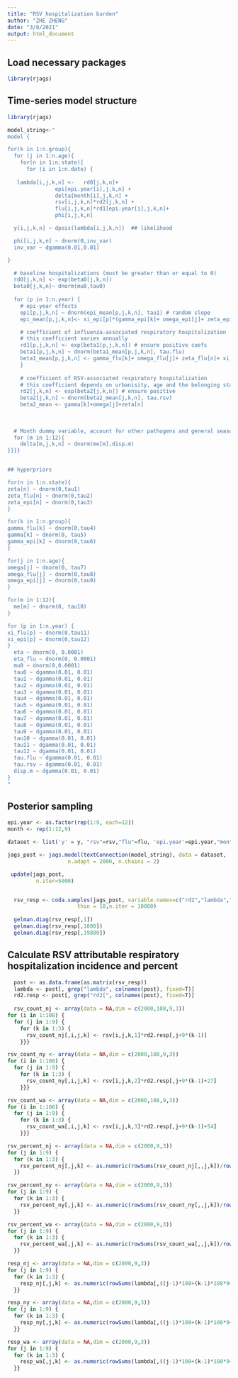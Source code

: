 ```yaml
---
title: "RSV hospitalization burden"
author: "ZHE ZHENG"
date: "3/8/2021"
output: html_document
---
```


## Load necessary packages

```r
library(rjags)
```

## Time-series model structure
```r
library(rjags)

model_string<-"
model {

for(k in 1:n.group){  
  for (j in 1:n.age){
    for(n in 1:n.state){
      for (i in 1:n.date) { 
    
   lambda[i,j,k,n] <-   rd0[j,k,n]+
               epi[epi.year[i],j,k,n] +
               delta[month[i],j,k,n] +
               rsv[i,j,k,n]*rd2[j,k,n] + 
               flu[i,j,k,n]*rd1[epi.year[i],j,k,n]+
               phi[i,j,k,n]

  y[i,j,k,n] ~ dpois(lambda[i,j,k,n])  ## likelihood 

  phi[i,j,k,n] ~ dnorm(0,inv_var)
  inv_var ~ dgamma(0.01,0.01)

}

  # baseline hospitalizations (must be greater than or equal to 0)
  rd0[j,k,n] <- exp(beta0[j,k,n])
  beta0[j,k,n]~ dnorm(mu0,tau0)
  
  for (p in 1:n.year) { 
    # epi-year effects
    epi[p,j,k,n] ~ dnorm(epi_mean[p,j,k,n], tau1) # random slope
    epi_mean[p,j,k,n]<- xi_epi[p]*(gamma_epi[k]+ omega_epi[j]+ zeta_epi[n])

    # coefficient of influenza-associated respiratory hospitalization
    # this coefficient varies annually
    rd1[p,j,k,n] <- exp(beta1[p,j,k,n]) # ensure positive coefs
    beta1[p,j,k,n] ~ dnorm(beta1_mean[p,j,k,n], tau.flu)
    beta1_mean[p,j,k,n] <- gamma_flu[k]+ omega_flu[j]+ zeta_flu[n]+ xi_flu[p]
    }
  
    # coefficient of RSV-associated respiratory hospitalization
    # this coefficient depends on urbanisity, age and the belonging state
    rd2[j,k,n] <- exp(beta2[j,k,n]) # ensure positive
    beta2[j,k,n] ~ dnorm(beta2_mean[j,k,n], tau.rsv)
    beta2_mean <- gamma[k]+omega[j]+zeta[n]
     
  
  
  # Month dummy variable, account for other pathogens and general seasonality 
  for (m in 1:12){
    delta[m,j,k,n] ~ dnorm(me[m],disp.m)
}}}}


## hyperpriors

for(n in 1:n.state){
zeta[n] ~ dnorm(0,tau1)
zeta_flu[n] ~ dnorm(0,tau2)
zeta_epi[n] ~ dnorm(0,tau3)
}

for(k in 1:n.group){
gamma_flu[k] ~ dnorm(0,tau4)
gamma[k] ~ dnorm(0, tau5)
gamma_epi[k] ~ dnorm(0,tau6)
}

for(j in 1:n.age){
omega[j] ~ dnorm(0, tau7)
omega_flu[j] ~ dnorm(0,tau8)
omega_epi[j] ~ dnorm(0,tau9)
}

for(m in 1:12){
  me[m] ~ dnorm(0, tau10)
}

for (p in 1:n.year) { 
xi_flu[p] ~ dnorm(0,tau11)
xi_epi[p] ~ dnorm(0,tau12)
}
  eta ~ dnorm(0, 0.0001)
  eta_flu ~ dnorm(0, 0.0001)
  mu0 ~ dnorm(0,0.0001)
  tau0 ~ dgamma(0.01, 0.01)
  tau1 ~ dgamma(0.01, 0.01)
  tau2 ~ dgamma(0.01, 0.01)
  tau3 ~ dgamma(0.01, 0.01)
  tau4 ~ dgamma(0.01, 0.01)
  tau5 ~ dgamma(0.01, 0.01)
  tau6 ~ dgamma(0.01, 0.01)
  tau7 ~ dgamma(0.01, 0.01)
  tau8 ~ dgamma(0.01, 0.01)
  tau9 ~ dgamma(0.01, 0.01)
  tau10 ~ dgamma(0.01, 0.01)
  tau11 ~ dgamma(0.01, 0.01)
  tau12 ~ dgamma(0.01, 0.01)
  tau.flu ~ dgamma(0.01, 0.01)
  tau.rsv ~ dgamma(0.01, 0.01)
  disp.m ~ dgamma(0.01, 0.01)
}
"
```


## Posterior sampling
```r
epi.year <- as.factor(rep(1:9, each=12))
month <- rep(1:12,9)

dataset <- list('y' = y, "rsv"=rsv,"flu"=flu, 'epi.year'=epi.year,"month"=month,n.age=9,n.date=108,n.year=9,"n.group"=3,n.state=3)

jags_post <- jags.model(textConnection(model_string), data = dataset,
                   n.adapt = 2000, n.chains = 2)

 update(jags_post, 
         n.iter=5000)


  rsv_resp <- coda.samples(jags_post, variable.names=c("rd2","lambda","rd1","phi", "rd0","epi","delta"),
                      thin = 10,n.iter = 10000)
  
  gelman.diag(rsv_resp[,1])
  gelman.diag(rsv_resp[,1000])
  gelman.diag(rsv_resp[,19800])
```

## Calculate RSV attributable respiratory hospitalization incidence and percent
```r
  post <- as.data.frame(as.matrix(rsv_resp))
  lambda <- post[, grep("lambda", colnames(post), fixed=T)]
  rd2.resp <- post[, grep("rd2[", colnames(post), fixed=T)]
  
  rsv_count_nj <- array(data = NA,dim = c(2000,108,9,3))
for (i in 1:108) {
  for (j in 1:9) {
    for (k in 1:3) {
      rsv_count_nj[,i,j,k] <- rsv[i,j,k,1]*rd2.resp[,j+9*(k-1)]
    }}}

rsv_count_ny <- array(data = NA,dim = c(2000,108,9,3))
for (i in 1:108) {
  for (j in 1:9) {
    for (k in 1:3) {
      rsv_count_ny[,i,j,k] <- rsv[i,j,k,2]*rd2.resp[,j+9*(k-1)+27]
    }}}

rsv_count_wa <- array(data = NA,dim = c(2000,108,9,3))
for (i in 1:108) {
  for (j in 1:9) {
    for (k in 1:3) {
      rsv_count_wa[,i,j,k] <- rsv[i,j,k,3]*rd2.resp[,j+9*(k-1)+54]
    }}}

rsv_percent_nj <- array(data = NA,dim = c(2000,9,3))
for (j in 1:9) {
  for (k in 1:3) {
    rsv_percent_nj[,j,k] <- as.numeric(rowSums(rsv_count_nj[,,j,k])/rowSums(lambda[,((j-1)*108+(k-1)*108*9+1):((j-1)*108+(k-1)*108*9+108)]))
  }}

rsv_percent_ny <- array(data = NA,dim = c(2000,9,3))
for (j in 1:9) {
  for (k in 1:3) {
    rsv_percent_ny[,j,k] <- as.numeric(rowSums(rsv_count_ny[,,j,k])/rowSums(lambda[,((j-1)*108+(k-1)*108*9+1+2916):((j-1)*108+(k-1)*108*9+108+2916)]))
  }}

rsv_percent_wa <- array(data = NA,dim = c(2000,9,3))
for (j in 1:9) {
  for (k in 1:3) {
    rsv_percent_wa[,j,k] <- as.numeric(rowSums(rsv_count_wa[,,j,k])/rowSums(lambda[,((j-1)*108+(k-1)*108*9+1+5832):((j-1)*108+(k-1)*108*9+108+5832)]))
  }}

resp_nj <- array(data = NA,dim = c(2000,9,3))
for (j in 1:9) {
  for (k in 1:3) {
    resp_nj[,j,k] <- as.numeric(rowSums(lambda[,((j-1)*108+(k-1)*108*9+1):((j-1)*108+(k-1)*108*9+108)]))
  }}

resp_ny <- array(data = NA,dim = c(2000,9,3))
for (j in 1:9) {
  for (k in 1:3) {
    resp_ny[,j,k] <- as.numeric(rowSums(lambda[,((j-1)*108+(k-1)*108*9+1+2916):((j-1)*108+(k-1)*108*9+108+2916)]))
  }}

resp_wa <- array(data = NA,dim = c(2000,9,3))
for (j in 1:9) {
  for (k in 1:3) {
    resp_wa[,j,k] <- as.numeric(rowSums(lambda[,((j-1)*108+(k-1)*108*9+1+5832):((j-1)*108+(k-1)*108*9+108+5832)]))
  }}
```
